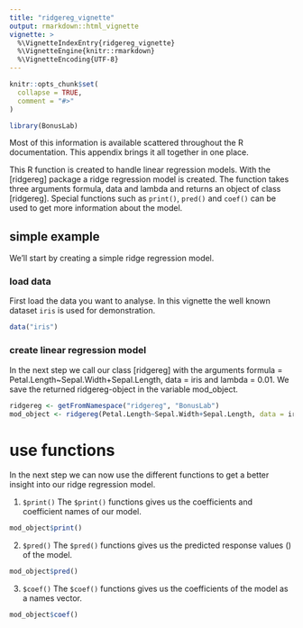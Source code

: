 ```yaml
---
title: "ridgereg_vignette"
output: rmarkdown::html_vignette
vignette: >
  %\VignetteIndexEntry{ridgereg_vignette}
  %\VignetteEngine{knitr::rmarkdown}
  %\VignetteEncoding{UTF-8}
---
```


```r
knitr::opts_chunk$set(
  collapse = TRUE,
  comment = "#>"
)
```

```r
library(BonusLab)
```

Most of this information is available scattered throughout the R documentation. This appendix brings it all together in one place. 

This R function is created to handle linear regression models. With the [ridgereg] package a ridge regression model is created. The function takes three arguments formula, data and lambda and returns an object of class [ridgereg]. Special functions such as `print()`, `pred()` and `coef()` can be used to get more information about the model. 

## simple example
We'll start by creating a simple ridge regression model. 

### load data
First load the data you want to analyse. In this vignette the well known dataset `iris` is used for demonstration. 
```r
data("iris")
```


### create linear regression model
In the next step we call our class [ridgereg] with the arguments formula = Petal.Length~Sepal.Width+Sepal.Length, data = iris and lambda = 0.01. We save the returned ridgereg-object in the variable mod_object. 
```r
ridgereg <- getFromNamespace("ridgereg", "BonusLab")
mod_object <- ridgereg(Petal.Length~Sepal.Width+Sepal.Length, data = iris, lambda = 0.01)
```

# use functions
In the next step we can now use the different functions to get a better insight into our ridge regression model. 

1. `$print()`
The `$print()` functions gives us the coefficients and coefficient names of our model. 
```r
mod_object$print()
```

2. `$pred()`
The `$pred()` functions gives us the predicted response values (\hat{y}) of the model. 
```r
mod_object$pred()
```


3. `$coef()`
The `$coef()` functions gives us the coefficients of the model as a names vector. 
```r
mod_object$coef()
```

